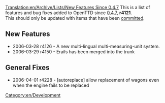 [[Translation:en/Archive/Lists/New Features Since 0.4.7]]
[[Category:en/Development]]
{{en/Current}}
This is a list of features and bug fixes added to OpenTTD since [[en/Archive/OpenTTD/OpenTTD 0.4.7|0.4.7]], '''r4121'''.
<br>This should only be updated with items that have been [http://svn.openttd.org/cgi-bin/trac.cgi/timeline committed].

==New Features==

* 2006-03-28 r4126 - A new multi-lingual multi-measuring-unit system.
* 2006-03-29 r4150 - Erails has been merged into the trunk

==General Fixes==

* 2006-04-01 r4228 - [autoreplace] allow replacement of wagons even when the engine fails to be replaced